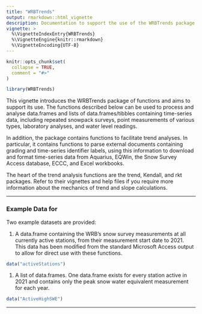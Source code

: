 ```yaml
---
title: "WRBTrends"
output: rmarkdown::html_vignette
description: Documentation to support the use of the WRBTrends package. This package contains functions used by the Water Resources Branch to process various data streams into a format from which trend statistics can be calculated.
vignette: >
  %\VignetteIndexEntry{WRBTrends}
  %\VignetteEngine{knitr::rmarkdown}
  %\VignetteEncoding{UTF-8}
---
```


```r
knitr::opts_chunk$set(
  collapse = TRUE,
  comment = "#>"
)
```

```r
library(WRBTrends)
```


This vignette introduces the WRBTrends package of functions and aims to support its use. The functions described below can be used to process and analyse data.frames and lists of data.frames/tibbles containing time-series data, including repeated snowpack surveys, point measurements of various types, laboratory analyses, and water level readings.

In addition, the package contains functions to facilitate trend analyses. In particular, it contains functions to parse external documents containing grading and time-series identifier labels, using this information to download and format time-series data from Aquarius, EQWin, the Snow Survey Access database, ECCC, and Excel workbooks.

The heart of the trend analysis functions are the trend, Kendall, and rkt packages. Refer to their vignettes and help files if you require more information about the mechanics of trend and slope calculations.

***


### Example Data for {#data}


Two example datasets are provided:

1. A data.frame containing the WRB's snow survey measurements at all currently active stations, from their measurement start date to 2021. This data has been modified from the standard Microsoft Access output to allow for direct use with these functions.
```r
data("activeStations")
```

1. A list of data.frames. One data.frame exists for every station active in 2021 and contains only the peak snow water equivalent measurement for each year.

```r
data("ActiveHighSWE")
```





***

